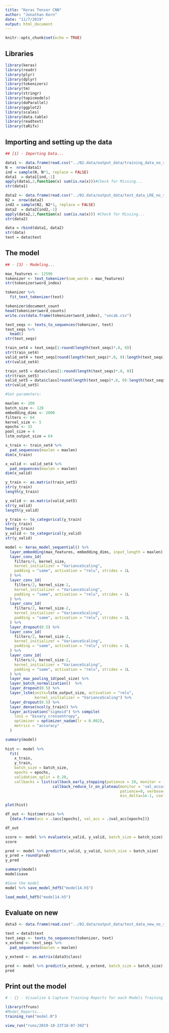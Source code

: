 ```yaml
---
title: "Keras Tensor CNN"
author: "Jonathan Korn"
date: "11/7/2019"
output: html_document
---
```


```r
knitr::opts_chunk$set(echo = TRUE)
```

## Libraries

```r
library(keras)
library(readr)
library(plyr)
library(dplyr)
library(tokenizers)
library(tm)
library(stringr)
library(topicmodels)
library(doParallel)
library(ggplot2)
library(scales)
library(data.table)
library(readtext)
library(taRifx)
```

## Importing and setting up the data

```r
## [1] - Importing Data...

data1 <- data.frame(read.csv("../02.data/output_data/training_data_no_stem.csv"))
N =  nrow(data1)
ind = sample(N, N*1, replace = FALSE) 
data1  = data1[ind,-1]
apply(data1,2,function(x) sum(is.na(x)))#Check for Missing...
str(data1)

data2 <- data.frame(read.csv("../02.data/output_data/test_data_LRE_no_stem.csv"))
N2 =  nrow(data2)
ind2 = sample(N2, N2*1, replace = FALSE) 
data2  = data2[ind2,-1]
apply(data2,2,function(x) sum(is.na(x))) #Check for Missing...
str(data2)

data = rbind(data1, data2)
str(data)
text = data$text
```

## The model

```r
## - [3] - Modeling... 

max_features <- 12596
tokenizer <- text_tokenizer(num_words = max_features)
str(tokenizer$word_index)

tokenizer %>% 
  fit_text_tokenizer(text)

tokenizer$document_count
head(tokenizer$word_counts)
write.csv(data.frame(tokenizer$word_index), "vocab.csv")

text_seqs <- texts_to_sequences(tokenizer, text)
text_seqs %>%
  head()
str(text_seqs)

train_set4 = text_seqs[1:round(length(text_seqs)*.8, 0)]
str(train_set4)
valid_set4 = text_seqs[round(length(text_seqs)*.8, 0):length(text_seqs)]
str(valid_set4)

train_set5 = data$class[1:round(length(text_seqs)*.8, 0)]
str(train_set5)
valid_set5 = data$class[round(length(text_seqs)*.8, 0):length(text_seqs)]
str(valid_set5)

#Set parameters:

maxlen <- 200
batch_size <- 128
embedding_dims <- 2000
filters <- 64
kernel_size <- 5
epochs <- 15
pool_size = 4
lstm_output_size = 64

x_train <- train_set4 %>%
  pad_sequences(maxlen = maxlen)
dim(x_train)

x_valid <- valid_set4 %>%
  pad_sequences(maxlen = maxlen)
dim(x_valid)

y_train <- as.matrix(train_set5)
str(y_train)
length(y_train)

y_valid <- as.matrix(valid_set5)
str(y_valid)
length(y_valid)

y_train <- to_categorical(y_train)
str(y_train)
head(y_train)
y_valid <- to_categorical(y_valid)
str(y_valid)

model <- keras_model_sequential() %>% 
  layer_embedding(max_features, embedding_dims, input_length = maxlen) %>%
  layer_conv_1d(
    filters/4, kernel_size, 
    kernel_initializer = "VarianceScaling",
    padding = "same", activation = "relu", strides = 1L
  ) %>%
  layer_conv_1d(
    filters/2, kernel_size-1,
    kernel_initializer = "VarianceScaling",
    padding = "same", activation = "relu", strides = 1L
  ) %>%  
  layer_conv_1d(
    filters/2, kernel_size-2, 
    kernel_initializer = "VarianceScaling",
    padding = "same", activation = "relu", strides = 1L
  ) %>%
  layer_dropout(0.5) %>%
  layer_conv_1d(
    filters/2, kernel_size-2,  
    kernel_initializer = "VarianceScaling",
    padding = "same", activation = "relu", strides = 1L
  ) %>%
  layer_conv_1d(
    filters/4, kernel_size-2, 
    kernel_initializer = "VarianceScaling",
    padding = "same", activation = "relu", strides = 1L
  ) %>%
  layer_max_pooling_1d(pool_size) %>%
  layer_batch_normalization()  %>%
  layer_dropout(0.5) %>%
  layer_lstm(units=lstm_output_size, activation = "relu", 
             kernel_initializer = "VarianceScaling") %>%
  layer_dropout(0.5) %>%
  layer_dense(ncol(y_train)) %>%
  layer_activation("sigmoid") %>% compile(
    loss = "binary_crossentropy",
    optimizer = optimizer_nadam(lr = 0.002),
    metrics = "accuracy"
  )

summary(model)
 
hist <- model %>%
  fit(
    x_train,
    y_train,
    batch_size = batch_size,
    epochs = epochs,
    validation_split = 0.20,
    callbacks = list(callback_early_stopping(patience = 10, monitor = 'val_accuracy', restore_best_weights = TRUE),
                     callback_reduce_lr_on_plateau(monitor = 'val_accuracy', factor = 1e-1, 
                                                   patience=9, verbose=1, mode='auto', 
                                                   min_delta=1e-1, cooldown=0, min_lr=1e-8)))

plot(hist)

df_out <- hist$metrics %>% 
  {data.frame(acc = .$acc[epochs], val_acc = .$val_acc[epochs])}

df_out

score <- model %>% evaluate(x_valid, y_valid, batch_size = batch_size)
score

pred <- model %>% predict(x_valid, y_valid, batch_size = batch_size)
y_pred = round(pred)
y_pred

summary(model)
model$save

#Save the model
model %>% save_model_hdf5("model14.h5")

load_model_hdf5("model14.h5")
```

## Evaluate on new

```r
data3 <- data.frame(read.csv("../02.data/output_data/test_data_new_no_stem.csv"))

text = data3$text
text_seqs <- texts_to_sequences(tokenizer, text)
x_extend <- text_seqs %>%
  pad_sequences(maxlen = maxlen)

y_extend <- as.matrix(data3$class)

pred <- model %>% predict(x_extend, y_extend, batch_size = batch_size)
pred
```


## Print out the model

```r
# - {} - Visualize & Capture Training Reports for each Models Training Sessions==================================

library(tfruns)
#Model_Reports...
training_run("model.R")

view_run("runs/2019-10-23T18-07-39Z")
```




